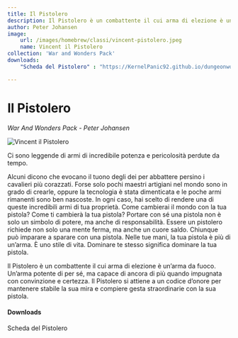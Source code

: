 ```yaml
---
title: Il Pistolero
description: Il Pistolero è un combattente il cui arma di elezione è un’arma da fuoco. Un’arma potente di per sé, ma capace di ancora di più quando impugnata con convinzione e certezza. Il Pistolero si attiene a un codice d’onore per mantenere stabile la sua mira e compiere gesta straordinarie con la sua pistola.
author: Peter Johansen
image:
    url: /images/homebrew/classi/vincent-pistolero.jpeg
    name: Vincent il Pistolero
collection: 'War and Wonders Pack'
downloads:
    "Scheda del Pistolero" : "https://KernelPanic92.github.io/dungeonworld-ita/classi/community/Peter%20Johansen/War%20and%20Wonders%20Pack/pistolero.pdf"

---
```


# Il Pistolero
*War And Wonders Pack - Peter Johansen*

![Vincent il Pistolero](/images/homebrew/classi/vincent-pistolero.jpeg)

Ci sono leggende di armi di incredibile potenza e pericolosità perdute da tempo.

Alcuni dicono che evocano il tuono degli dei per abbattere persino i cavalieri più corazzati. Forse solo pochi maestri artigiani nel mondo sono in grado di crearle, oppure la tecnologia è stata dimenticata e le poche armi rimanenti sono ben nascoste. In ogni caso, hai scelto di rendere una di queste incredibili armi di tua proprietà. Come cambierai il mondo con la tua pistola? Come ti cambierà la tua pistola? Portare con sé una pistola non è solo un simbolo di potere, ma anche di responsabilità. Essere un pistolero richiede non solo una mente ferma, ma anche un cuore saldo. Chiunque può imparare a sparare con una pistola. Nelle tue mani, la tua pistola è più di un’arma. È uno stile di vita. Dominare te stesso significa dominare la tua pistola.

Il Pistolero è un combattente il cui arma di elezione è un’arma da fuoco. Un’arma potente di per sé, ma capace di ancora di più quando impugnata con convinzione e certezza. Il Pistolero si attiene a un codice d’onore per mantenere stabile la sua mira e compiere gesta straordinarie con la sua pistola.

#### Downloads

<DownloadLink href="https://KernelPanic92.github.io/dungeonworld-ita/classi/community/Peter%20Johansen/War%20and%20Wonders%20Pack/pistolero.pdf">Scheda del Pistolero</DownloadLink>